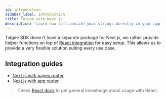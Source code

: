 ```yaml
---
id: introduction
sidebar_label: Introduction
title: Tolgee with Next.js
description: 'Learn how to translate your strings directly in your application, and enjoy the features of Next.js in the same time.'
---
```


Tolgee SDK doesn't have a separate package for Next.js, we rather provide helper functions on top of [React integration](../installation) for easy setup. This allows us to provide a very flexible solution suiting every use case.

## Integration guides

 - [Next.js with pages router](./pages_router)
 - [Next.js with app router](./app_router)
 

 > Check [React docs](../installation) to get general knowledge about usage with React.
